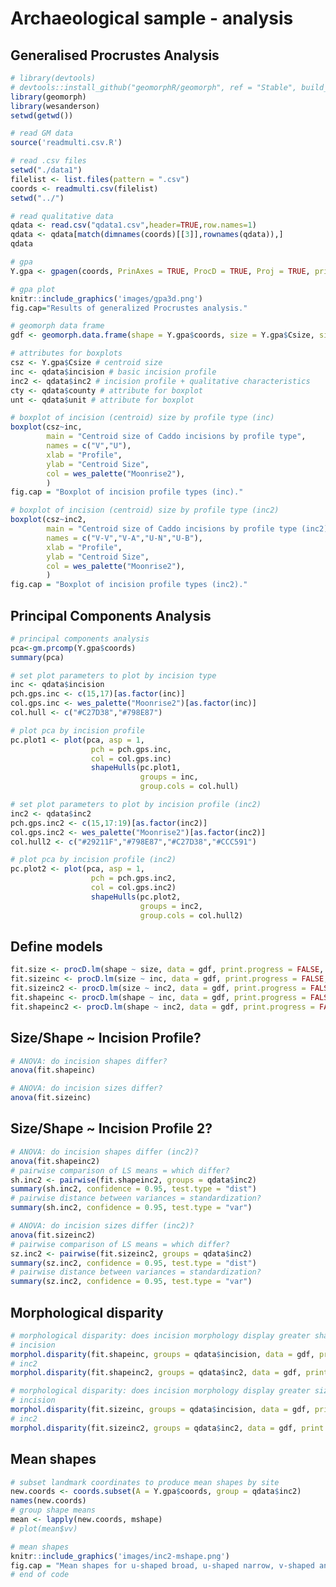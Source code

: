 # Archaeological sample - analysis

## Generalised Procrustes Analysis

```r
# library(devtools)
# devtools::install_github("geomorphR/geomorph", ref = "Stable", build_vignettes = TRUE)
library(geomorph)
library(wesanderson)
setwd(getwd())

# read GM data
source('readmulti.csv.R')

# read .csv files
setwd("./data1")
filelist <- list.files(pattern = ".csv")
coords <- readmulti.csv(filelist)
setwd("../")

# read qualitative data
qdata <- read.csv("qdata1.csv",header=TRUE,row.names=1)
qdata <- qdata[match(dimnames(coords)[[3]],rownames(qdata)),]
qdata

# gpa
Y.gpa <- gpagen(coords, PrinAxes = TRUE, ProcD = TRUE, Proj = TRUE, print.progress = FALSE)

# gpa plot
knitr::include_graphics('images/gpa3d.png')
fig.cap="Results of generalized Procrustes analysis."

# geomorph data frame
gdf <- geomorph.data.frame(shape = Y.gpa$coords, size = Y.gpa$Csize, site = qdata$site, unit = qdata$unit, county = qdata$county, inc = qdata$incision, inc2 = qdata$inc2) 

# attributes for boxplots
csz <- Y.gpa$Csize # centroid size
inc <- qdata$incision # basic incision profile
inc2 <- qdata$inc2 # incision profile + qualitative characteristics
cty <- qdata$county # attribute for boxplot
unt <- qdata$unit # attribute for boxplot

# boxplot of incision (centroid) size by profile type (inc)
boxplot(csz~inc,
        main = "Centroid size of Caddo incisions by profile type",
        names = c("V","U"),
        xlab = "Profile",
        ylab = "Centroid Size",
        col = wes_palette("Moonrise2"),
        )
fig.cap = "Boxplot of incision profile types (inc)."

# boxplot of incision (centroid) size by profile type (inc2)
boxplot(csz~inc2,
        main = "Centroid size of Caddo incisions by profile type (inc2)",
        names = c("V-V","V-A","U-N","U-B"),
        xlab = "Profile",
        ylab = "Centroid Size",
        col = wes_palette("Moonrise2"),
        )
fig.cap = "Boxplot of incision profile types (inc2)."
```

## Principal Components Analysis

```r
# principal components analysis
pca<-gm.prcomp(Y.gpa$coords)
summary(pca)

# set plot parameters to plot by incision type
inc <- qdata$incision
pch.gps.inc <- c(15,17)[as.factor(inc)]
col.gps.inc <- wes_palette("Moonrise2")[as.factor(inc)]
col.hull <- c("#C27D38","#798E87")

# plot pca by incision profile
pc.plot1 <- plot(pca, asp = 1,
                  pch = pch.gps.inc,
                  col = col.gps.inc)
                  shapeHulls(pc.plot1, 
                             groups = inc,
                             group.cols = col.hull)

# set plot parameters to plot by incision profile (inc2)
inc2 <- qdata$inc2
pch.gps.inc2 <- c(15,17:19)[as.factor(inc2)]
col.gps.inc2 <- wes_palette("Moonrise2")[as.factor(inc2)]
col.hull2 <- c("#29211F","#798E87","#C27D38","#CCC591")

# plot pca by incision profile (inc2)
pc.plot2 <- plot(pca, asp = 1,
                  pch = pch.gps.inc2,
                  col = col.gps.inc2)
                  shapeHulls(pc.plot2, 
                             groups = inc2,
                             group.cols = col.hull2)
```

## Define models

```r
fit.size <- procD.lm(shape ~ size, data = gdf, print.progress = FALSE, iter = 9999)
fit.sizeinc <- procD.lm(size ~ inc, data = gdf, print.progress = FALSE, iter = 9999)
fit.sizeinc2 <- procD.lm(size ~ inc2, data = gdf, print.progress = FALSE, iter = 9999)
fit.shapeinc <- procD.lm(shape ~ inc, data = gdf, print.progress = FALSE, iter = 9999)
fit.shapeinc2 <- procD.lm(shape ~ inc2, data = gdf, print.progress = FALSE, iter = 9999)
```

## Size/Shape ~ Incision Profile?

```r
# ANOVA: do incision shapes differ?
anova(fit.shapeinc)

# ANOVA: do incision sizes differ?
anova(fit.sizeinc)
```

## Size/Shape ~ Incision Profile 2?

```r
# ANOVA: do incision shapes differ (inc2)?
anova(fit.shapeinc2)
# pairwise comparison of LS means = which differ?
sh.inc2 <- pairwise(fit.shapeinc2, groups = qdata$inc2)
summary(sh.inc2, confidence = 0.95, test.type = "dist")
# pairwise distance between variances = standardization?
summary(sh.inc2, confidence = 0.95, test.type = "var")

# ANOVA: do incision sizes differ (inc2)?
anova(fit.sizeinc2)
# pairwise comparison of LS means = which differ?
sz.inc2 <- pairwise(fit.sizeinc2, groups = qdata$inc2)
summary(sz.inc2, confidence = 0.95, test.type = "dist")
# pairwise distance between variances = standardization?
summary(sz.inc2, confidence = 0.95, test.type = "var")
```

## Morphological disparity

```r
# morphological disparity: does incision morphology display greater shape variation among individuals relative to incision profile (inc or inc2)?
# incision
morphol.disparity(fit.shapeinc, groups = qdata$incision, data = gdf, print.progress = FALSE, iter = 9999)
# inc2
morphol.disparity(fit.shapeinc2, groups = qdata$inc2, data = gdf, print.progress = FALSE, iter = 9999)

# morphological disparity: does incision morphology display greater size variation among individuals relative to incision profile (inc or inc2)?
# incision
morphol.disparity(fit.sizeinc, groups = qdata$incision, data = gdf, print.progress = FALSE, iter = 9999)
# inc2
morphol.disparity(fit.sizeinc2, groups = qdata$inc2, data = gdf, print.progress = FALSE, iter = 9999)
```

## Mean shapes

```r
# subset landmark coordinates to produce mean shapes by site
new.coords <- coords.subset(A = Y.gpa$coords, group = qdata$inc2)
names(new.coords)
# group shape means
mean <- lapply(new.coords, mshape)
# plot(mean$vv)

# mean shapes
knitr::include_graphics('images/inc2-mshape.png')
fig.cap = "Mean shapes for u-shaped broad, u-shaped narrow, v-shaped angled, and v-shaped vertical Caddo incision profiles (inc2)."
# end of code
```
